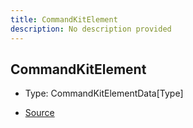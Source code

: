 ```yaml
---
title: CommandKitElement
description: No description provided
---
```


## CommandKitElement

- Type: CommandKitElementData\[Type]

- [Source](https://github.com/underctrl-io/commandkit/blob/141d1404ab18a8e659209a0fab65466bf3b6dd85/packages/commandkit/src/components/common/element.ts#L22)